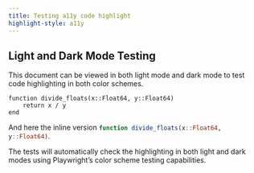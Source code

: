 ```yaml
---
title: Testing a11y code highlight
highlight-style: a11y
---
```


## Light and Dark Mode Testing

This document can be viewed in both light mode and dark mode to test code highlighting in both color schemes.

```.julia
function divide_floats(x::Float64, y::Float64)
    return x / y
end
```

And here the inline version `function divide_floats(x::Float64, y::Float64)`{.julia}.

::: {.callout-note}
The tests will automatically check the highlighting in both light and dark modes using Playwright's color scheme testing capabilities.
:::